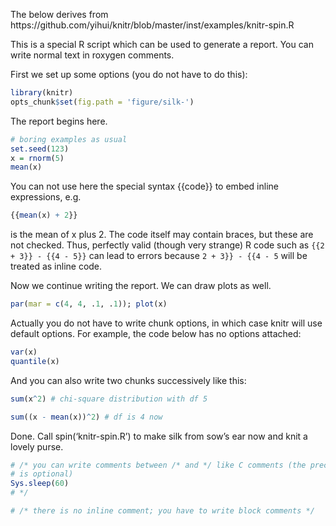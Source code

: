 The below derives from
https://github.com/yihui/knitr/blob/master/inst/examples/knitr-spin.R

This is a special R script which can be used to generate a report. You can
write normal text in roxygen comments.

First we set up some options (you do not have to do this):

```r
library(knitr)
opts_chunk$set(fig.path = 'figure/silk-')
```

The report begins here.

```r
# boring examples as usual
set.seed(123)
x = rnorm(5)
mean(x)
```

You can not use here the special syntax {{code}} to embed inline expressions, e.g.
```r
{{mean(x) + 2}}
```
is the mean of x plus 2.
The code itself may contain braces, but these are not checked.  Thus,
perfectly valid (though very strange) R code such as `{{2 + 3}} - {{4 - 5}}`
can lead to errors because `2 + 3}} - {{4 - 5` will be treated as inline code.

Now we continue writing the report. We can draw plots as well.

```r
par(mar = c(4, 4, .1, .1)); plot(x)
```

Actually you do not have to write chunk options, in which case knitr will use
default options. For example, the code below has no options attached:

```r
var(x)
quantile(x)
```

And you can also write two chunks successively like this:

```r
sum(x^2) # chi-square distribution with df 5
```
```r
sum((x - mean(x))^2) # df is 4 now
```

Done. Call spin('knitr-spin.R') to make silk from sow's ear now and knit a
lovely purse.

```r
# /* you can write comments between /* and */ like C comments (the preceding #
# is optional)
Sys.sleep(60)
# */
```

```r
# /* there is no inline comment; you have to write block comments */
```
